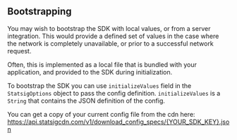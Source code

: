 ## Bootstrapping

You may wish to bootstrap the SDK with local values, or from a server integration.  This would provide a defined set of values in the case where the network is completely unavailable, or prior to a successful network request.

Often, this is implemented as a local file that is bundled with your application, and provided to the SDK during initialization.

To bootstrap the SDK you can use `initializeValues` field in the `StatsigOptions` object to pass the config definition.  `initializeValues` is a `String` that contains the JSON definition of the config.

You can get a copy of your current config file from the cdn here: https://api.statsigcdn.com/v1/download_config_specs/{YOUR_SDK_KEY}.json
